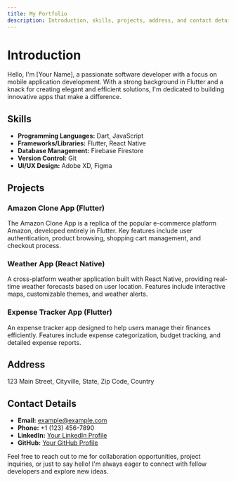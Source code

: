 ```yaml
---
title: My Portfolio
description: Introduction, skills, projects, address, and contact details.
---
```


# Introduction

Hello, I'm [Your Name], a passionate software developer with a focus on mobile application development. With a strong background in Flutter and a knack for creating elegant and efficient solutions, I'm dedicated to building innovative apps that make a difference.

## Skills

- **Programming Languages:** Dart, JavaScript
- **Frameworks/Libraries:** Flutter, React Native
- **Database Management:** Firebase Firestore
- **Version Control:** Git
- **UI/UX Design:** Adobe XD, Figma

## Projects

### Amazon Clone App (Flutter)

The Amazon Clone App is a replica of the popular e-commerce platform Amazon, developed entirely in Flutter. Key features include user authentication, product browsing, shopping cart management, and checkout process.

### Weather App (React Native)

A cross-platform weather application built with React Native, providing real-time weather forecasts based on user location. Features include interactive maps, customizable themes, and weather alerts.

### Expense Tracker App (Flutter)

An expense tracker app designed to help users manage their finances efficiently. Features include expense categorization, budget tracking, and detailed expense reports.

## Address

123 Main Street,
Cityville, State, Zip Code,
Country

## Contact Details

- **Email:** example@example.com
- **Phone:** +1 (123) 456-7890
- **LinkedIn:** [Your LinkedIn Profile](https://www.linkedin.com/in/yourprofile)
- **GitHub:** [Your GitHub Profile](https://github.com/yourusername)

Feel free to reach out to me for collaboration opportunities, project inquiries, or just to say hello! I'm always eager to connect with fellow developers and explore new ideas.
